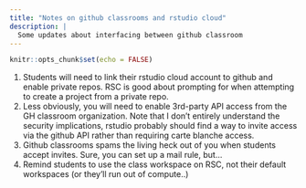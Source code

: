 ```yaml
---
title: "Notes on github classrooms and rstudio cloud"
description: |
  Some updates about interfacing between github classroom
---
```


```r
knitr::opts_chunk$set(echo = FALSE)
```

1.  Students will need to link their rstudio cloud account to github and enable private repos.  RSC is good about prompting for when attempting to create a project from a private repo.
2.  Less obviously, you will need to enable 3rd-party API access from the GH classroom organization.  Note that I don't entirely understand the security implications, rstudio probably should find a way to invite access via the github API rather than requiring carte blanche access.
3.  Github classrooms spams the living heck out of you when students accept invites.  Sure, you can set up a mail rule, but...
4.  Remind students to use the class workspace on RSC, not their default workspaces (or they'll run out of compute..)

